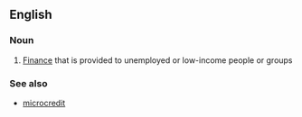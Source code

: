==English==

===Noun===
{{wikipedia}}
{{en-noun|-}}

#{{finance}} [[finance|Finance]] that is provided to unemployed or low-income people or groups

===See also===
*[[microcredit]]